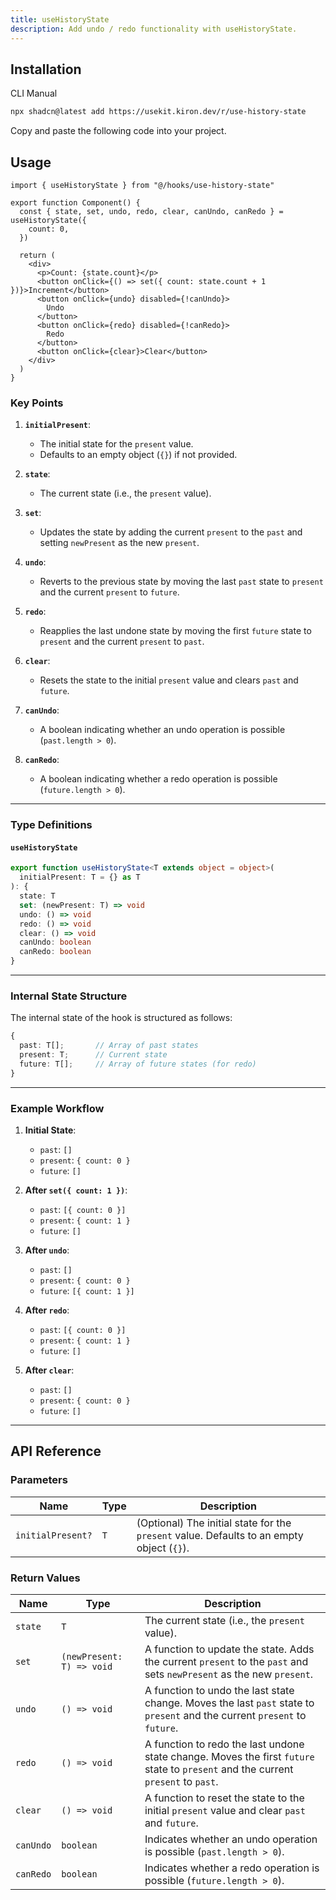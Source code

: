 ```yaml
---
title: useHistoryState
description: Add undo / redo functionality with useHistoryState.
---
```


<ComponentPreview name="use-history-state-demo" />

## Installation

<Tabs defaultValue="cli">

<TabsList>
  <TabsTrigger value="cli">CLI</TabsTrigger>
  <TabsTrigger value="manual">Manual</TabsTrigger>
</TabsList>

<TabsContent value="cli">

```bash
npx shadcn@latest add https://usekit.kiron.dev/r/use-history-state
```

</TabsContent>

<TabsContent value="manual">

<Steps>

<Step>Copy and paste the following code into your project.</Step>

<ComponentSource name="use-history-state" />

</Steps>

</TabsContent>

</Tabs>

## Usage

```tsx {1, 4-6}
import { useHistoryState } from "@/hooks/use-history-state"

export function Component() {
  const { state, set, undo, redo, clear, canUndo, canRedo } = useHistoryState({
    count: 0,
  })

  return (
    <div>
      <p>Count: {state.count}</p>
      <button onClick={() => set({ count: state.count + 1 })}>Increment</button>
      <button onClick={undo} disabled={!canUndo}>
        Undo
      </button>
      <button onClick={redo} disabled={!canRedo}>
        Redo
      </button>
      <button onClick={clear}>Clear</button>
    </div>
  )
}
```

### Key Points

1. **`initialPresent`**:

   - The initial state for the `present` value.
   - Defaults to an empty object (`{}`) if not provided.

2. **`state`**:

   - The current state (i.e., the `present` value).

3. **`set`**:

   - Updates the state by adding the current `present` to the `past` and setting `newPresent` as the new `present`.

4. **`undo`**:

   - Reverts to the previous state by moving the last `past` state to `present` and the current `present` to `future`.

5. **`redo`**:

   - Reapplies the last undone state by moving the first `future` state to `present` and the current `present` to `past`.

6. **`clear`**:

   - Resets the state to the initial `present` value and clears `past` and `future`.

7. **`canUndo`**:

   - A boolean indicating whether an undo operation is possible (`past.length > 0`).

8. **`canRedo`**:
   - A boolean indicating whether a redo operation is possible (`future.length > 0`).

---

### Type Definitions

#### `useHistoryState`

```ts
export function useHistoryState<T extends object = object>(
  initialPresent: T = {} as T
): {
  state: T
  set: (newPresent: T) => void
  undo: () => void
  redo: () => void
  clear: () => void
  canUndo: boolean
  canRedo: boolean
}
```

---

### Internal State Structure

The internal state of the hook is structured as follows:

```ts
{
  past: T[];       // Array of past states
  present: T;      // Current state
  future: T[];     // Array of future states (for redo)
}
```

---

### Example Workflow

1. **Initial State**:

   - `past`: `[]`
   - `present`: `{ count: 0 }`
   - `future`: `[]`

2. **After `set({ count: 1 })`**:

   - `past`: `[{ count: 0 }]`
   - `present`: `{ count: 1 }`
   - `future`: `[]`

3. **After `undo`**:

   - `past`: `[]`
   - `present`: `{ count: 0 }`
   - `future`: `[{ count: 1 }]`

4. **After `redo`**:

   - `past`: `[{ count: 0 }]`
   - `present`: `{ count: 1 }`
   - `future`: `[]`

5. **After `clear`**:
   - `past`: `[]`
   - `present`: `{ count: 0 }`
   - `future`: `[]`

---

## API Reference

### Parameters

| Name              | Type | Description                                                                               |
| ----------------- | ---- | ----------------------------------------------------------------------------------------- |
| `initialPresent?` | `T`  | (Optional) The initial state for the `present` value. Defaults to an empty object (`{}`). |

### Return Values

| Name      | Type                      | Description                                                                                                                       |
| --------- | ------------------------- | --------------------------------------------------------------------------------------------------------------------------------- |
| `state`   | `T`                       | The current state (i.e., the `present` value).                                                                                    |
| `set`     | `(newPresent: T) => void` | A function to update the state. Adds the current `present` to the `past` and sets `newPresent` as the new `present`.              |
| `undo`    | `() => void`              | A function to undo the last state change. Moves the last `past` state to `present` and the current `present` to `future`.         |
| `redo`    | `() => void`              | A function to redo the last undone state change. Moves the first `future` state to `present` and the current `present` to `past`. |
| `clear`   | `() => void`              | A function to reset the state to the initial `present` value and clear `past` and `future`.                                       |
| `canUndo` | `boolean`                 | Indicates whether an undo operation is possible (`past.length > 0`).                                                              |
| `canRedo` | `boolean`                 | Indicates whether a redo operation is possible (`future.length > 0`).                                                             |

